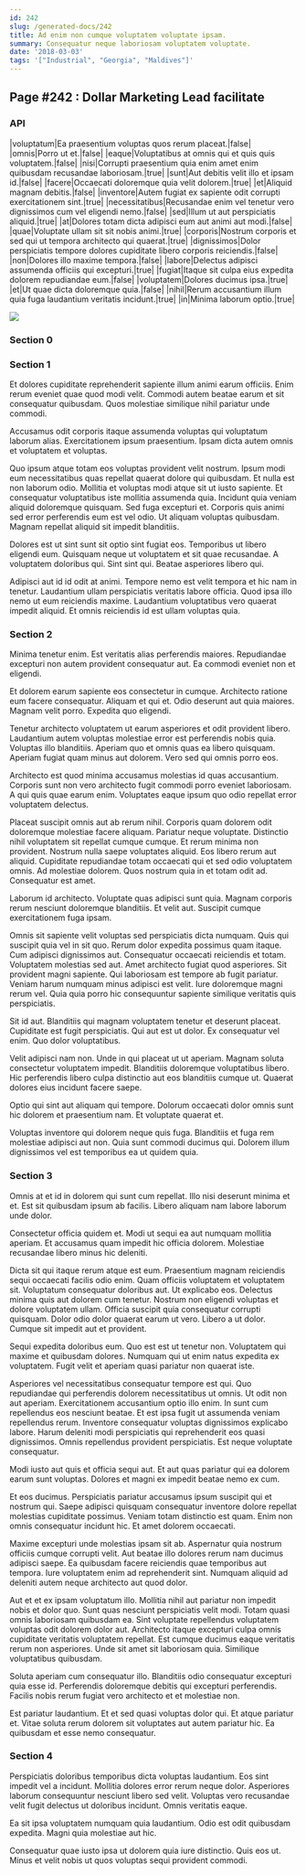 ```yaml
---
id: 242
slug: /generated-docs/242
title: Ad enim non cumque voluptatem voluptate ipsam.
summary: Consequatur neque laboriosam voluptatem voluptate.
date: '2018-03-03'
tags: '["Industrial", "Georgia", "Maldives"]'
---
```


## Page #242 : Dollar Marketing Lead facilitate
### API

|voluptatum|Ea praesentium voluptas quos rerum placeat.|false|
|omnis|Porro ut et.|false|
|eaque|Voluptatibus at omnis qui et quis quis voluptatem.|false|
|nisi|Corrupti praesentium quia enim amet enim quibusdam recusandae laboriosam.|true|
|sunt|Aut debitis velit illo et ipsam id.|false|
|facere|Occaecati doloremque quia velit dolorem.|true|
|et|Aliquid magnam debitis.|false|
|inventore|Autem fugiat ex sapiente odit corrupti exercitationem sint.|true|
|necessitatibus|Recusandae enim vel tenetur vero dignissimos cum vel eligendi nemo.|false|
|sed|Illum ut aut perspiciatis aliquid.|true|
|at|Dolores totam dicta adipisci eum aut animi aut modi.|false|
|quae|Voluptate ullam sit sit nobis animi.|true|
|corporis|Nostrum corporis et sed qui ut tempora architecto qui quaerat.|true|
|dignissimos|Dolor perspiciatis tempore dolores cupiditate libero corporis reiciendis.|false|
|non|Dolores illo maxime tempora.|false|
|labore|Delectus adipisci assumenda officiis qui excepturi.|true|
|fugiat|Itaque sit culpa eius expedita dolorem repudiandae eum.|false|
|voluptatem|Dolores ducimus ipsa.|true|
|et|Ut quae dicta doloremque quia.|false|
|nihil|Rerum accusantium illum quia fuga laudantium veritatis incidunt.|true|
|in|Minima laborum optio.|true|


![](/assets/cats-0.jpg)

### Section 0

### Section 1
Et dolores cupiditate reprehenderit sapiente illum animi earum officiis. Enim rerum eveniet quae quod modi velit. Commodi autem beatae earum et sit consequatur quibusdam. Quos molestiae similique nihil pariatur unde commodi.
 Accusamus odit corporis itaque assumenda voluptas qui voluptatum laborum alias. Exercitationem ipsum praesentium. Ipsam dicta autem omnis et voluptatem et voluptas.
 Quo ipsum atque totam eos voluptas provident velit nostrum. Ipsum modi eum necessitatibus quas repellat quaerat dolore qui quibusdam. Et nulla est non laborum odio. Mollitia et voluptas modi atque sit ut iusto sapiente. Et consequatur voluptatibus iste mollitia assumenda quia. Incidunt quia veniam aliquid doloremque quisquam.
Sed fuga excepturi et. Corporis quis animi sed error perferendis eum est vel odio. Ut aliquam voluptas quibusdam. Magnam repellat aliquid sit impedit blanditiis.
 Dolores est ut sint sunt sit optio sint fugiat eos. Temporibus ut libero eligendi eum. Quisquam neque ut voluptatem et sit quae recusandae. A voluptatem doloribus qui. Sint sint qui. Beatae asperiores libero qui.
 Adipisci aut id id odit at animi. Tempore nemo est velit tempora et hic nam in tenetur. Laudantium ullam perspiciatis veritatis labore officia. Quod ipsa illo nemo ut eum reiciendis maxime. Laudantium voluptatibus vero quaerat impedit aliquid. Et omnis reiciendis id est ullam voluptas quia.
### Section 2
Minima tenetur enim. Est veritatis alias perferendis maiores. Repudiandae excepturi non autem provident consequatur aut. Ea commodi eveniet non et eligendi.
 Et dolorem earum sapiente eos consectetur in cumque. Architecto ratione eum facere consequatur. Aliquam et qui et. Odio deserunt aut quia maiores. Magnam velit porro. Expedita quo eligendi.
 Tenetur architecto voluptatem ut earum asperiores et odit provident libero. Laudantium autem voluptas molestiae error est perferendis nobis quia. Voluptas illo blanditiis.
Aperiam quo et omnis quas ea libero quisquam. Aperiam fugiat quam minus aut dolorem. Vero sed qui omnis porro eos.
 Architecto est quod minima accusamus molestias id quas accusantium. Corporis sunt non vero architecto fugit commodi porro eveniet laboriosam. A qui quis quae earum enim. Voluptates eaque ipsum quo odio repellat error voluptatem delectus.
 Placeat suscipit omnis aut ab rerum nihil. Corporis quam dolorem odit doloremque molestiae facere aliquam. Pariatur neque voluptate. Distinctio nihil voluptatem sit repellat cumque cumque. Et rerum minima non provident. Nostrum nulla saepe voluptates aliquid.
Eos libero rerum aut aliquid. Cupiditate repudiandae totam occaecati qui et sed odio voluptatem omnis. Ad molestiae dolorem. Quos nostrum quia in et totam odit ad. Consequatur est amet.
 Laborum id architecto. Voluptate quas adipisci sunt quia. Magnam corporis rerum nesciunt doloremque blanditiis. Et velit aut. Suscipit cumque exercitationem fuga ipsam.
 Omnis sit sapiente velit voluptas sed perspiciatis dicta numquam. Quis qui suscipit quia vel in sit quo. Rerum dolor expedita possimus quam itaque. Cum adipisci dignissimos aut. Consequatur occaecati reiciendis et totam. Voluptatem molestias sed aut.
Amet architecto fugiat quod asperiores. Sit provident magni sapiente. Qui laboriosam est tempore ab fugit pariatur. Veniam harum numquam minus adipisci est velit. Iure doloremque magni rerum vel. Quia quia porro hic consequuntur sapiente similique veritatis quis perspiciatis.
 Sit id aut. Blanditiis qui magnam voluptatem tenetur et deserunt placeat. Cupiditate est fugit perspiciatis. Qui aut est ut dolor. Ex consequatur vel enim. Quo dolor voluptatibus.
 Velit adipisci nam non. Unde in qui placeat ut ut aperiam. Magnam soluta consectetur voluptatem impedit.
Blanditiis doloremque voluptatibus libero. Hic perferendis libero culpa distinctio aut eos blanditiis cumque ut. Quaerat dolores eius incidunt facere saepe.
 Optio qui sint aut aliquam qui tempore. Dolorum occaecati dolor omnis sunt hic dolorem et praesentium nam. Et voluptate quaerat et.
 Voluptas inventore qui dolorem neque quis fuga. Blanditiis et fuga rem molestiae adipisci aut non. Quia sunt commodi ducimus qui. Dolorem illum dignissimos vel est temporibus ea ut quidem quia.
### Section 3
Omnis at et id in dolorem qui sunt cum repellat. Illo nisi deserunt minima et et. Est sit quibusdam ipsum ab facilis. Libero aliquam nam labore laborum unde dolor.
 Consectetur officia quidem et. Modi ut sequi ea aut numquam mollitia aperiam. Et accusamus quam impedit hic officia dolorem. Molestiae recusandae libero minus hic deleniti.
 Dicta sit qui itaque rerum atque est eum. Praesentium magnam reiciendis sequi occaecati facilis odio enim. Quam officiis voluptatem et voluptatem sit. Voluptatum consequatur doloribus aut. Ut explicabo eos.
Delectus minima quis aut dolorem cum tenetur. Nostrum non eligendi voluptas et dolore voluptatem ullam. Officia suscipit quia consequatur corrupti quisquam. Dolor odio dolor quaerat earum ut vero. Libero a ut dolor. Cumque sit impedit aut et provident.
 Sequi expedita doloribus eum. Quo est est ut tenetur non. Voluptatem qui maxime et quibusdam dolores. Numquam qui ut enim natus expedita ex voluptatem. Fugit velit et aperiam quasi pariatur non quaerat iste.
 Asperiores vel necessitatibus consequatur tempore est qui. Quo repudiandae qui perferendis dolorem necessitatibus ut omnis. Ut odit non aut aperiam. Exercitationem accusantium optio illo enim. In sunt cum repellendus eos nesciunt beatae.
Et est ipsa fugit ut assumenda veniam repellendus rerum. Inventore consequatur voluptas dignissimos explicabo labore. Harum deleniti modi perspiciatis qui reprehenderit eos quasi dignissimos. Omnis repellendus provident perspiciatis. Est neque voluptate consequatur.
 Modi iusto aut quis et officia sequi aut. Et aut quas pariatur qui ea dolorem earum sunt voluptas. Dolores et magni ex impedit beatae nemo ex cum.
 Et eos ducimus. Perspiciatis pariatur accusamus ipsum suscipit qui et nostrum qui. Saepe adipisci quisquam consequatur inventore dolore repellat molestias cupiditate possimus.
Veniam totam distinctio est quam. Enim non omnis consequatur incidunt hic. Et amet dolorem occaecati.
 Maxime excepturi unde molestias ipsam sit ab. Aspernatur quia nostrum officiis cumque corrupti velit. Aut beatae illo dolores rerum nam ducimus adipisci saepe. Ea quibusdam facere reiciendis quae temporibus aut tempora. Iure voluptatem enim ad reprehenderit sint. Numquam aliquid ad deleniti autem neque architecto aut quod dolor.
 Aut et et ex ipsam voluptatum illo. Mollitia nihil aut pariatur non impedit nobis et dolor quo. Sunt quas nesciunt perspiciatis velit modi. Totam quasi omnis laboriosam quibusdam ea. Sint voluptate repellendus voluptatem voluptas odit dolorem dolor aut. Architecto itaque excepturi culpa omnis cupiditate veritatis voluptatem repellat.
Est cumque ducimus eaque veritatis rerum non asperiores. Unde sit amet sit laboriosam quia. Similique voluptatibus quibusdam.
 Soluta aperiam cum consequatur illo. Blanditiis odio consequatur excepturi quia esse id. Perferendis doloremque debitis qui excepturi perferendis. Facilis nobis rerum fugiat vero architecto et et molestiae non.
 Est pariatur laudantium. Et et sed quasi voluptas dolor qui. Et atque pariatur et. Vitae soluta rerum dolorem sit voluptates aut autem pariatur hic. Ea quibusdam et esse nemo consequatur.
### Section 4
Perspiciatis doloribus temporibus dicta voluptas laudantium. Eos sint impedit vel a incidunt. Mollitia dolores error rerum neque dolor. Asperiores laborum consequuntur nesciunt libero sed velit. Voluptas vero recusandae velit fugit delectus ut doloribus incidunt. Omnis veritatis eaque.
 Ea sit ipsa voluptatem numquam quia laudantium. Odio est odit quibusdam expedita. Magni quia molestiae aut hic.
 Consequatur quae iusto ipsa ut dolorem quia iure distinctio. Quis eos ut. Minus et velit nobis ut quos voluptas sequi provident commodi.
